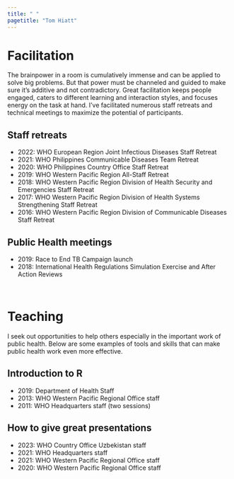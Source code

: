 ```yaml
---
title: " "
pagetitle: "Tom Hiatt"
---
```


<link rel="stylesheet" href="styles.css" type="text/css">
<link rel="stylesheet" href="academicicons/css/academicons.min.css"/>

# Facilitation

The brainpower in a room is cumulatively immense and can be applied to solve big problems. But that power must be channeled and guided to make sure it's additive and not contradictory. Great facilitation keeps people engaged, caters to different learning and interaction styles, and focuses energy on the task at hand. I've facilitated numerous staff retreats and technical meetings to maximize the potential of participants.

## Staff retreats
- 2022: WHO European Region Joint Infectious Diseases Staff Retreat
- 2021: WHO Philippines Communicable Diseases Team Retreat
- 2020: WHO Philippines Country Office Staff Retreat
- 2019: WHO Western Pacific Region All-Staff Retreat
- 2018: WHO Western Pacific Region Division of Health Security and Emergencies Staff Retreat
- 2017: WHO Western Pacific Region Division of Health Systems Strengthening Staff Retreat
- 2016: WHO Western Pacific Region Division of Communicable Diseases Staff Retreat

## Public Health meetings
- 2019: Race to End TB Campaign launch
- 2018: International Health Regulations Simulation Exercise and After Action Reviews

<br>

# Teaching

I seek out opportunities to help others especially in the important work of public health. Below are some examples of tools and skills that can make public health work even more effective.

## Introduction to R
- 2019: Department of Health Staff
- 2013: WHO Western Pacific Regional Office staff
- 2011: WHO Headquarters staff (two sessions)

## How to give great presentations
- 2023: WHO Country Office Uzbekistan staff
- 2021: WHO Headquarters staff
- 2021: WHO Western Pacific Regional Office staff
- 2020: WHO Western Pacific Regional Office staff

